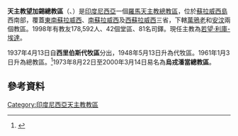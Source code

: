 {{Infobox Roman Catholic diocese
|Roman Catholic Diocese of = 天主教望加錫總教區
|Latin name of diocese = Archidioecesis Makassarensis
|image = 
|caption = 
|location = [[印度尼西亞|印度尼西亞]]
|territory = 
|population = 178,592
|rite = 拉丁禮
|主保 = 
|province = 
|established = 1937年
|cathedral = 
|副主教座堂 =
|leadership = 主教
|website =
|教宗 = 
|metropolitan = 
|ordinary = 若望·利庫-埃達
|coadjutor bishop = 
}}
'''天主教望加錫總教區'''（{{lang-la|Archidioecesis Makassarensis}}、{{lang-id|Keuskupan Agung Makassar}}）是[[印度尼西亞|印度尼西亞]]一個[[羅馬天主教|羅馬天主教]][[總教區|總教區]]，位於[[蘇拉威西島|蘇拉威西島]]西南部，覆蓋[[東南蘇拉威西省|東南蘇拉威西]]、[[南蘇拉威西省|南蘇拉威西]]及[[西蘇拉威西省|西蘇拉威西]]三省，下轄[[天主教萬鴉老教區|萬鴉老]]和[[天主教安汶教區|安汶]]兩個教區。1998年有教友178,592人、42個堂區、81名司鐸。現任主教為[[若望·利庫-埃達|若望·利庫-埃達]]。

1937年4月13日自'''西里伯斯代牧區'''分出，1948年5月13日升為代牧區。1961年1月3日升為總教區。<ref>{{cite journal
|journal=[[宗座公報|宗座公報]]
|publisher=梵蒂岡出版社
|date=1961年
|volume=53
|title=''Quod Christus''
|page=244
|url=http://www.vatican.va/archive/aas/documents/AAS-53-1961-ocr.pdf
|access-date=2015-08-06
|archive-date=2020-07-11
|archive-url=https://web.archive.org/web/20200711174710/http://www.vatican.va/archive/aas/documents/AAS-53-1961-ocr.pdf
|dead-url=no
}}</ref>1973年8月22日至2000年3月14日易名為'''烏戎潘當總教區'''。
==參考資料==
{{reflist}}
{{印度尼西亞天主教教區}}

[[Category:印度尼西亞天主教教區|Category:印度尼西亞天主教教區]]